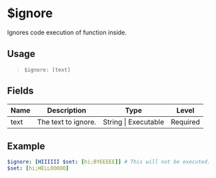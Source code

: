 # $ignore
Ignores code execution of function inside.

## Usage
> `$ignore: [text]`

## Fields
| Name | Description         | Type                 | Level    |
| ---- | ------------------- | -------------------- | -------- |
| text | The text to ignore. | String \| Executable | Required |

## Example
```yaml
$ignore: [HIIIIII $set: [hi;BYEEEEE]] # This will not be executed.
$set: [hi;HELLOOOOO]
```